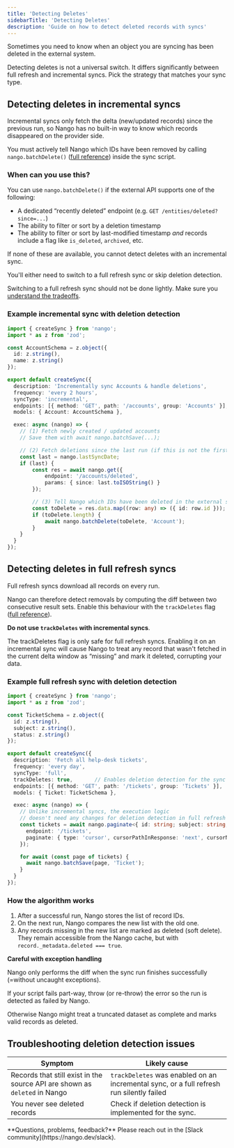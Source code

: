 ```yaml
---
title: 'Detecting Deletes'
sidebarTitle: 'Detecting Deletes'
description: 'Guide on how to detect deleted records with syncs'
---
```


Sometimes you need to know when an object you are syncing has been deleted in the external system.

Detecting deletes is not a universal switch.
It differs significantly between full refresh and incremental syncs. Pick the strategy that matches your sync type.

## Detecting deletes in incremental syncs

Incremental syncs only fetch the delta (new/updated records) since the previous run, so Nango has no built-in way to know which records disappeared on the provider side.

You must actively tell Nango which IDs have been removed by calling `nango.batchDelete()` ([full reference](/reference/scripts#delete-records)) inside the sync script.

### When can you use this?

You can use `nango.batchDelete()` if the external API supports one of the following:

- A dedicated “recently deleted” endpoint (e.g. `GET /entities/deleted?since=...`)
- The ability to filter or sort by a deletion timestamp
- The ability to filter or sort by last-modified timestamp _and_ records include a flag like `is_deleted`, `archived`, etc.

If none of these are available, you cannot detect deletes with an incremental sync.

You'll either need to switch to a full refresh sync or skip deletion detection.

Switching to a full refresh sync should not be done lightly. Make sure you [understand the tradeoffs](/guides/syncs/overview#sync-modes%3A-full-refresh-vs-incremental).

### Example incremental sync with deletion detection

```ts
import { createSync } from 'nango';
import * as z from 'zod';

const AccountSchema = z.object({
  id: z.string(),
  name: z.string()
});

export default createSync({
  description: 'Incrementally sync Accounts & handle deletions',
  frequency: 'every 2 hours',
  syncType: 'incremental',
  endpoints: [{ method: 'GET', path: '/accounts', group: 'Accounts' }],
  models: { Account: AccountSchema },

  exec: async (nango) => {
    // (1) Fetch newly created / updated accounts
    // Save them with await nango.batchSave(...);

    // (2) Fetch deletions since the last run (if this is not the first run)
    const last = nango.lastSyncDate;
    if (last) {
        const res = await nango.get({
            endpoint: '/accounts/deleted',
            params: { since: last.toISOString() }
        });

        // (3) Tell Nango which IDs have been deleted in the external system
        const toDelete = res.data.map((row: any) => ({ id: row.id }));
        if (toDelete.length) {
            await nango.batchDelete(toDelete, 'Account');
        }
    }
  }
});
```

## Detecting deletes in full refresh syncs

Full refresh syncs download all records on every run.

Nango can therefore detect removals by computing the diff between two consecutive result sets. Enable this behaviour with the `trackDeletes` flag ([full reference](/reference/integration-configuration#param-track-deletes)).

<Warning>**Do not use `trackDeletes` with incremental syncs**.

The trackDeletes flag is only safe for full refresh syncs. 
Enabling it on an incremental sync will cause Nango to treat any record that wasn't fetched in the current delta window as “missing” and mark it deleted, corrupting your data.
</Warning>

### Example full refresh sync with deletion detection

```ts
import { createSync } from 'nango';
import * as z from 'zod';

const TicketSchema = z.object({
  id: z.string(),
  subject: z.string(),
  status: z.string()
});

export default createSync({
  description: 'Fetch all help-desk tickets',
  frequency: 'every day',
  syncType: 'full',
  trackDeletes: true,       // Enables deletion detection for the sync
  endpoints: [{ method: 'GET', path: '/tickets', group: 'Tickets' }],
  models: { Ticket: TicketSchema },

  exec: async (nango) => {
    // Unlike incremental syncs, the execution logic
    // doesn't need any changes for deletion detection in full refresh syncs
    const tickets = await nango.paginate<{ id: string; subject: string; status: string }>({
      endpoint: '/tickets',
      paginate: { type: 'cursor', cursorPathInResponse: 'next', cursorNameInRequest: 'cursor', responsePath: 'tickets' }
    });

    for await (const page of tickets) {
      await nango.batchSave(page, 'Ticket');
    }
  }
});
```

### How the algorithm works

1. After a successful run, Nango stores the list of record IDs.
2. On the next run, Nango compares the new list with the old one.
3. Any records missing in the new list are marked as deleted (soft delete). They remain accessible from the Nango cache, but with `record._metadata.deleted === true`.

<Warning>**Careful with exception handling**

Nango only performs the diff when the sync run finishes successfully (=without uncaught exceptions).

If your script fails part-way, throw (or re-throw) the error so the run is detected as failed by Nango.

Otherwise Nango might treat a truncated dataset as complete and marks valid records as deleted.
</Warning>

## Troubleshooting deletion detection issues

| Symptom | Likely cause |
| ------ | ---- |
| Records that still exist in the source API are shown as `deleted` in Nango | `trackDeletes` was enabled on an incremental sync, or a full refresh run silently failed |
| You never see deleted records                                              | Check if deletion detection is implemented for the sync. |

<Tip>
**Questions, problems, feedback?** Please reach out in the [Slack community](https://nango.dev/slack).
</Tip>